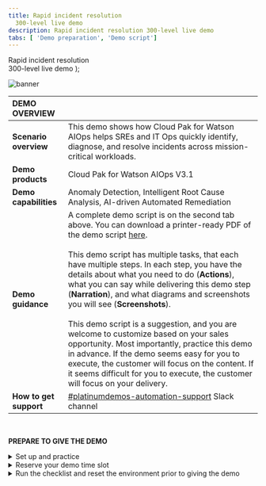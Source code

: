 ```yaml
---
title: Rapid incident resolution
  300-level live demo
description: Rapid incident resolution 300-level live demo
tabs: [ 'Demo preparation', 'Demo script']
---
```


  <span>
    Rapid incident resolution <br/> 300-level live demo
  </span> );

![banner](./images/Incident-Resolution-300-Prep.jpg)
<span id="top"></span>

| DEMO OVERVIEW | |
| :--- | :--- |
| **Scenario overview** | This demo shows how Cloud Pak for Watson AIOps helps SREs and IT Ops quickly identify, diagnose, and resolve incidents across mission-critical workloads. |
| **Demo products** | Cloud Pak for Watson AIOps V3.1 |
| **Demo capabilities** | Anomaly Detection, Intelligent Root Cause Analysis, AI-driven Automated Remediation |
| **Demo guidance** | A complete demo script is on the second tab above. You can download a printer-ready PDF of the demo script <a href="./300-Incident-Resolution-Demo-Script.pdf" target="_blank" rel="noreferrer">here</a>. <br/><br/> This demo script has multiple tasks, that each have multiple steps. In each step, you have the details about what you need to do (**Actions**), what you can say while delivering this demo step (**Narration**), and what diagrams and screenshots you will see (**Screenshots**). <br/><br/> This demo script is a suggestion, and you are welcome to customize based on your sales opportunity. Most importantly, practice this demo in advance. If the demo seems easy for you to execute, the customer will focus on the content. If it seems difficult for you to execute, the customer will focus on your delivery. |
| **How to get support** | <a href="https://ibm-cloud.slack.com/archives/C0216F39ACU" target="_blank" rel="noreferrer">#platinumdemos-automation-support</a> Slack channel |

<br/>

**PREPARE TO GIVE THE DEMO**

<details>

<summary>Set up and practice</summary>
<br/>

You will need to complete these steps:<br/><br/>1. Register for access to <a href="https://cmc.coc-ibm.com/registration" target="_blank" rel="noreferrer">Center of Competency</a> (CoC).<br/><br/>2. Once you get an email confirming your access credentials, go to CoC's <a href="https://cmc.coc-ibm.com/aiops" target="_blank" rel="noreferrer">Cloud Pak for Watson AIOps cluster page</a>.<br/><br/>3. On the cluster page, you will see several clusters. You will be using the **Sabine** cluster. **IMPORTANT**: Watson AIOps is NOT currently multi-tenant. Therefore, only ONE USER can use the environment at a time. Otherwise, you risk overwriting/undoing other users’ demos. You must reserve your timeslot. The reservations are NOT self-enforcing, meaning it’s up to everyone to adhere to only using the demo during the time you’ve reserved and ensuring you finish up prior to the next person’s time slot.<br/><br/>4.	Reserve the cluster for a self-enablement session, following the steps below:<br/><br/>a. Go to the <a href="https://cmc.coc-ibm.com/calendar/sabine" target="_blank" rel="noreferrer">reservations calendar</a>.<br/>b. Make sure your reservation will not interfere with other reservations. Choosing the weekly calendar view at the top right makes it easy to see the duration of reservations, or you can click on reservations to see details.<br/>c. Reserve your timeslot and ensure you have sufficient time to set up, practice, and clean up. Reserve one or two hours, and choose self-enablement in the reservation pop-up. You don’t need any opportunity or revenue details to use the cluster for self-enablement.<br/><br/>5. In the <a href="https://cmc.coc-ibm.com/cluster/sabine" target="_blank" rel="noreferrer">Sabine cluster details</a>, go through the list of systems and test that you can log in to each of them with the provided credentials.<br/>**Note**: For logging into the IBM Automation Hub, use OpenShift as the authentication method.<br/>**Note**: The Slack channel you will use is called **#sabine-qotd-reactive**.<br/><br/>6. Practice the demo using the demo script.<br/><br/>7. Reset the demo environment by going to IBM Event Manager -> Automation -> Runbooks, and click **Run** on the **Reset Demo** runbook. Click **Start Runbook**. Click **Run** on each automation step, and ensure it is successful. This process takes a minute or two to complete.
<br/>

**[Go to top](#top)**

</details>

<details>

<summary>Reserve your demo time slot</summary>
<br/>
1. Go to the <a href="https://cmc.coc-ibm.com/calendar/sabine" target="_blank" rel="noreferrer">reservations calendar</a> and make your reservation.<br/><br/>2. You will need a bit of time to set up prior to giving the demo (e.g., resetting the demo environment). For a customer demo, you will probably need a timeslot of at least two hours (the estimated delivery time for the demo is 30-60 minutes). You will need to reset the demo environment 15-20 minutes before your demo starts. Doing it any earlier may result in incorrect data.<br/><br/>3. To reserve your time slot, click on the day you want and fill in the details in the pop-up menu. Make sure to fill in opportunity number, revenue, etc.

<br/><br/>

**[Go to top](#top)**

</details>

<details>

<summary>Run the checklist and reset the environment prior to giving the demo</summary>
<br/>

1. Complete the checklist below:

<br/>

▢ Have you registered with the CoC and received the CMC credentials? <br/>
▢ Have you reserved the Sabine Demo system?<br/>
▢ Have you logged into all the various systems? <br/>
▢ Have you successfully run the Reset Demo Runbook?<br/>
▢ Have you validated the RESET so the AI Manager shows **No Stories**?<br/>
▢ Have you seen that all nodes in the Topology View are **green**? <br/>
▢ Have you validated that NO Alerts are firing and that Prometheus is all **green**?<br/>
▢ Have you verified that the ELK and Kafka Integrations are set to **ON** ?<br/>
▢ Have you checked that the Slack Test Connection succeeded? <br/>
▢ Have you ensured that the QotD Golden Signals in Instana shows normal behaviour? <br/><br/>
2. Open and log in to the systems listed in the <a href="https://cmc.coc-ibm.com/cluster/sabine" target="_blank" rel="noreferrer">Sabine cluster details</a>. **Note**: You will not need Grafana, OCP Console, or OCP/OKD Cluster for this demo.<br/><br/>
3. You must reset the environment exactly 15-20 minutes before the demo starts. Reset the demo environment by going to IBM Event Manager -> Automation -> Runbooks, and click **Run** on the **Reset Demo** runbook. Click **Start Runbook**. Click **Run** on each automation step, and ensure it is successful. This process takes a minute or two to complete. <br/><br/>
4. Check that the **#sabine-qotd-reactive** Slack channel is cleared (no story/incident showing).<br/><br/>
5. You’re ready to begin your demo! Remember to execute the runbook to reset the environment when the demo is complete.

<br/>

**[Go to top](#top)**

</details>
